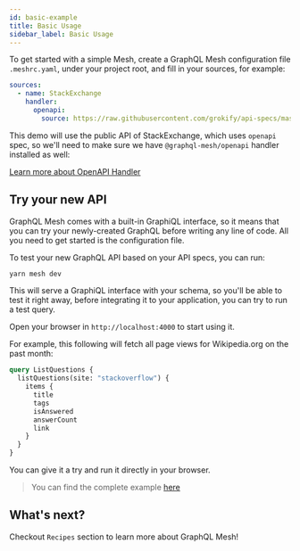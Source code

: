 ```yaml
---
id: basic-example
title: Basic Usage
sidebar_label: Basic Usage
---
```


To get started with a simple Mesh, create a GraphQL Mesh configuration file `.meshrc.yaml`, under your project root, and fill in your sources, for example:

```yml
sources:
  - name: StackExchange
    handler:
      openapi:
        source: https://raw.githubusercontent.com/grokify/api-specs/master/stackexchange/stackexchange-api-v2.2_openapi-v3.0.yaml
```

This demo will use the public API of StackExchange, which uses `openapi` spec, so we'll need to make sure we have `@graphql-mesh/openapi` handler installed as well:

<PackageInstall packages="graphql @graphql-mesh/openapi" />

[Learn more about OpenAPI Handler](https://graphql-mesh.com/docs/handlers/openapi)

## Try your new API

GraphQL Mesh comes with a built-in GraphiQL interface, so it means that you can try your newly-created GraphQL before writing any line of code. All you need to get started is the configuration file.

To test your new GraphQL API based on your API specs, you can run:

```sh
yarn mesh dev
```

This will serve a GraphiQL interface with your schema, so you'll be able to test it right away, before integrating it to your application, you can try to run a test query.

Open your browser in `http://localhost:4000` to start using it.

For example, this following will fetch all page views for Wikipedia.org on the past month:

```graphql
query ListQuestions {
  listQuestions(site: "stackoverflow") {
    items {
      title
      tags
      isAnswered
      answerCount
      link
    }
  }
}
```

You can give it a try and run it directly in your browser.

> You can find the complete example [here](https://codesandbox.io/s/github/Urigo/graphql-mesh/tree/master/examples/openapi-stackexchange)

## What's next?

Checkout `Recipes` section to learn more about GraphQL Mesh!
